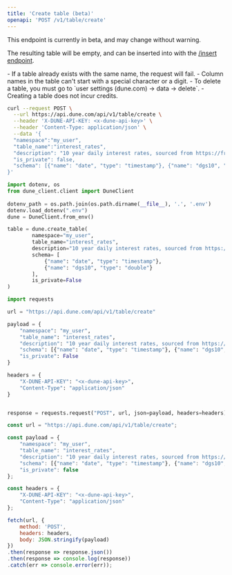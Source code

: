 ```yaml
---
title: 'Create table (beta)'
openapi: 'POST /v1/table/create'
---
```


<Warning>
This endpoint is currently in beta, and may change without warning.
</Warning>

The resulting table will be empty, and can be inserted into with the [/insert endpoint](./insert).

<Note>
- If a table already exists with the same name, the request will fail.
- Column names in the table can't start with a special character or a digit.
- To delete a table, you must go to `user settings (dune.com) -> data -> delete`.
- Creating a table does not incur credits.
</Note>

<RequestExample>

```bash curl
curl --request POST \
  --url https://api.dune.com/api/v1/table/create \
  --header 'X-DUNE-API-KEY: <x-dune-api-key>' \
  --header 'Content-Type: application/json' \
  --data '{
  "namespace":"my_user",
  "table_name":"interest_rates",
  "description": "10 year daily interest rates, sourced from https://fred.stlouisfed.org/series/DGS10",
  "is_private": false,
  "schema": [{"name": "date", "type": "timestamp"}, {"name": "dgs10", "type": "double"}]
}'
```

```python Python SDK
import dotenv, os
from dune_client.client import DuneClient
 
dotenv_path = os.path.join(os.path.dirname(__file__), '.', '.env')
dotenv.load_dotenv(".env")
dune = DuneClient.from_env()

table = dune.create_table(
        namespace="my_user",
        table_name="interest_rates",
        description="10 year daily interest rates, sourced from https://fred.stlouisfed.org/series/DGS10",
        schema= [
            {"name": "date", "type": "timestamp"},
            {"name": "dgs10", "type": "double"}
        ],
        is_private=False
)
```

```python Python
import requests

url = "https://api.dune.com/api/v1/table/create"

payload = {
    "namespace": "my_user",
    "table_name": "interest_rates",
    "description": "10 year daily interest rates, sourced from https://fred.stlouisfed.org/series/DGS10",
    "schema": [{"name": "date", "type": "timestamp"}, {"name": "dgs10", "type": "double"}],
    "is_private": False
}

headers = {
    "X-DUNE-API-KEY": "<x-dune-api-key>",
    "Content-Type": "application/json"
}


response = requests.request("POST", url, json=payload, headers=headers)
```

```javascript Javascript
const url = "https://api.dune.com/api/v1/table/create";

const payload = {
    "namespace": "my_user",
    "table_name": "interest_rates",
    "description": "10 year daily interest rates, sourced from https://fred.stlouisfed.org/series/DGS10",
    "schema": [{"name": "date", "type": "timestamp"}, {"name": "dgs10", "type": "double"}],
    "is_private": false
};

const headers = {
    "X-DUNE-API-KEY": "<x-dune-api-key>",
    "Content-Type": "application/json"
};

fetch(url, {
    method: 'POST',
    headers: headers,
    body: JSON.stringify(payload)
})
.then(response => response.json())
.then(response => console.log(response))
.catch(err => console.error(err));
```
</RequestExample>
